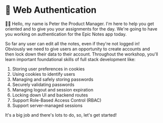 # 🔐 Web Authentication

👨‍💼 Hello, my name is Peter the Product Manager. I'm here to help you get
oriented and to give you your assignments for the day. We're going to have you
working on authentication for the Epic Notes app today.

So far any user can edit all the notes, even if they're not logged in! Obviously
we need to give users an opportunity to create accounts and then lock down their
data to their account. Throughout the workshop, you'll learn important
foundational skills of full stack development like:

1. Storing user preferences in cookies
2. Using cookies to identify users
3. Managing and safely storing passwords
4. Securely validating passwords
5. Managing logout and session expiration
6. Locking down UI and backend routes
7. Support Role-Based Access Control (RBAC)
8. Support server-managed sessions

It's a big job and there's lots to do, so, let's get started!
